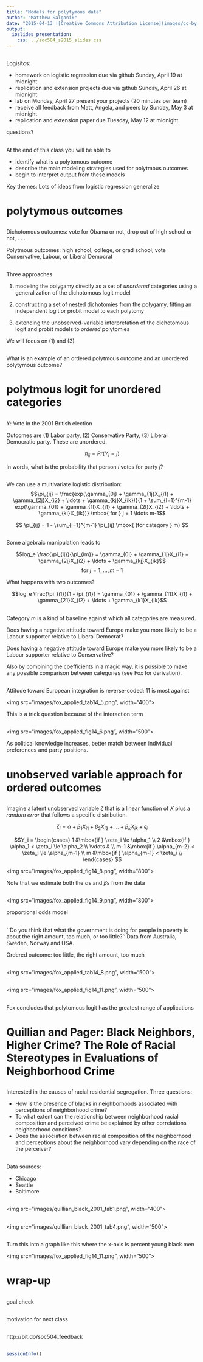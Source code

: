 ```yaml
---
title: "Models for polytymous data"
author: "Matthew Salganik"
date: "2015-04-13 ![Creative Commons Attribution License](images/cc-by.png)"
output: 
  ioslides_presentation:
    css: ../soc504_s2015_slides.css
---
```


##

Logisitcs:

- homework on logistic regression due via github Sunday, April 19 at midnight
- replication and extension projects due via github Sunday, April 26 at midnight
- lab on Monday, April 27 present your projects (20 minutes per team)
- receive all feedback from Matt, Angela, and peers by Sunday, May 3 at midnight
- replication and extension paper due Tuesday, May 12 at midnight

questions?

##

At the end of this class you will be able to

- identify what is a polytomous outcome
- describe the main modeling strategies used for polytmous outcomes 
- begin to interpret output from these models

Key themes: Lots of ideas from logistic regression generalize

# polytymous outcomes

##

Dichotomous outcomes: vote for Obama or not, drop out of high school or not,  . . .

Polytmous outcomes: high school, college, or grad school; vote Conservative, Labour, or Liberal Democrat

##

Three approaches

1) modeling the polygamy directly as a set of *unordered* categories using a generalization of the dichotomous logit model

2) constructing a set of nested dichotomies from the polygamy, fitting an independent logit or probit model to each polytomy

3) extending the unobserved-variable interpretation of the dichotomous logit and probit models to *ordered* polytomies

We will focus on  (1) and (3)


##

What is an example of an ordered polytmous outcome and an unordered polytymous outcome?

# polytmous logit for unordered categories

## 

$Y$: Vote in the 2001 British election

Outcomes are (1) Labor party, (2) Conservative Party, (3) Liberal Democratic party.  These are unordered.

$$
\pi_{ij} = Pr(Y_i = j)
$$

In words, what is the probability that person $i$ votes for party $j$?

## { .smaller }

We can use a multivariate logistic distribution:
$$\pi_{ij} = \frac{exp(\gamma_{0j} + \gamma_{1j}X_{i1} + \gamma_{2j}X_{i2} + \ldots + \gamma_{kj}X_{ik})}{1 + \sum_{l=1}^{m-1} exp(\gamma_{01} + \gamma_{1l}X_{i1} + \gamma_{2l}X_{i2} + \ldots + \gamma_{kl}X_{ik})} \mbox{ for } j = 1 \ldots m-1$$

$$
\pi_{ij} = 1 - \sum_{l=1}^{m-1} \pi_{ij} \mbox{ (for category } m) 
$$

## { .build }

Some algebraic manipulation leads to

$$log_e \frac{\pi_{ij}}{\pi_{im}} = \gamma_{0j} + \gamma_{1j}X_{i1} + \gamma_{2j}X_{i2} + \ldots + \gamma_{kj}X_{ik}$$
$$\mbox{ for } j = 1, \ldots, m-1$$

What happens with two outcomes?

$$log_e \frac{\pi_{i1}}{1 - \pi_{i1}} = \gamma_{01} + \gamma_{11}X_{i1} + \gamma_{21}X_{i2} + \ldots + \gamma_{k1}X_{ik}$$

##

Category $m$ is a kind of baseline against which all categories are measured.  

Does having a negative attitude toward Europe make you more likely to be a Labour supporter relative to Liberal Democrat?  

Does having a negative attitude toward Europe make you more likely to be a Labour supporter relative to Conservative?   

Also by combining the coefficients in a magic way, it is possible to make any possible comparison between categories (see Fox for derivation).

## { .build }

Attitude toward European integration is reverse-coded: 11 is most against

<img src="images/fox_applied_tab14_5.png", width="400">

This is a trick question because of the interaction term

##

<img src="images/fox_applied_fig14_6.png", width="500">

As political knowledge increases, better match between individual preferences and party positions.

# unobserved variable approach for ordered outcomes

## 

Imagine a latent unobserved variable $\zeta$ that is a linear function of $X$ plus a *random error* that follows a specific distribution. 

$$\zeta_i = \alpha + \beta_1 X_{i1} + \beta_2 X_{i2} + \ldots + \beta_k X_{ik} + \epsilon_i$$

$$Y_i = 
\begin{cases}
1 &\mbox{if } \zeta_i  \le \alpha_1 \\
2 &\mbox{if } \alpha_1 < \zeta_i  \le \alpha_2 \\
\vdots & \\
m-1 &\mbox{if } \alpha_{m-2} < \zeta_i  \le \alpha_{m-1} \\
m &\mbox{if } \alpha_{m-1} < \zeta_i  \\
\end{cases}
$$

<img src="images/fox_applied_fig14_8.png", width="800">

Note that we estimate both the $\alpha$s and $\beta$s from the data

##

<img src="images/fox_applied_fig14_9.png", width="800">

proportional odds model

##

``Do you think that what the government is doing for people in poverty is about the right amount, too much, or too little?''  Data from Australia, Sweden, Norway and USA.

Ordered outcome: too little, the right amount, too much

##

<img src="images/fox_applied_tab14_8.png", width="500">

##

<img src="images/fox_applied_fig14_11.png", width="500">

##

Fox concludes that polytomous logit has the greatest range of applications

# Quillian and Pager: Black Neighbors, Higher Crime? The Role of Racial Stereotypes in Evaluations of Neighborhood Crime

##

Interested in the causes of racial residential segregation.  Three questions:

- How is the presence of blacks in neighborhoods associated with perceptions of neighborhood crime?
- To what extent can the relationship between neighborhood racial composition and perceived crime be explained by other correlations neighborhood conditions?
- Does the association between racial composition of the neighborhood and perceptions about the neighborhood vary depending on the race of the perceiver?

##

Data sources:

- Chicago
- Seattle
- Baltimore

##

<img src="images/quillian_black_2001_tab1.png", width="400">

##

<img src="images/quillian_black_2001_tab4.png", width="500">

##

Turn this into a graph like this where the x-axis is percent young black men

<img src="images/fox_applied_fig14_11.png", width="500">


# wrap-up

##

goal check

## 

motivation for next class

##

http://bit.do/soc504_feedback

##


```r
sessionInfo()
```
